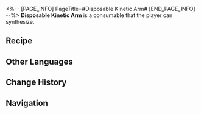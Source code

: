 <%-- [PAGE_INFO]
PageTitle=#Disposable Kinetic Arm#
[END_PAGE_INFO] --%>
{{Consumable Infobox
|id          = 403001
|image       = Item Disposable Kinetic Arm.png
|type        = Attack Consumables
|rarity      = 4
|effect      = Upon use, increases ATK of all allies by 325 and CRIT Rate by 12% for the next battle.
|description = It is said that the first thing Emperor Rubert I did when it gained free will was to use all the parts it could find to build a formidable kinetic arm, charged with its hatred towards organic life forms.<br />Before the antilife equation was discovered, the emperor's army used its brute mechanical force to lay waste to the universe.
|effectType  = 
|effectType2 = 
|effectType3 = 
|recipe      = {{cx|Source missing}}
|source1     = [[Omni-Synthesizer]]
|source2     = 
|source3     = 
}}
{{Description|''"Technology won't solve all problems. To make something new, you need a hair of... passion."''}}
'''Disposable Kinetic Arm''' is a consumable that the player can synthesize.

==Recipe==
{{Recipe
|type                          = Synthesis
|group                         = Consumable
|Phlogiston                    = 4
|Mechanical Parts              = 2
|Strange Matter of Destruction = 4
|Phase Flame                   = 1
|sort                          = Phlogiston;Mechanical Parts;Strange Matter of Destruction;Phase Flame
}}

==Other Languages==
{{Other Languages
|en   = Disposable Kinetic Arm
|zhs  = 一次性动力臂
|zht  = 一次性動力臂
|ja   = 使い捨て動力アーム
|ko   = 일회용 동력 팔
|es   = Brazo cinético desechable
|fr   = Bras cinétique jetable
|ru   = Одноразовая кинетическая рука
|th   = Disposable Kinetic Arm
|vi   = Cánh Tay Động Lực Dùng 1 Lần
|de   = Kinetischer Einwegarm
|id   = Disposable Kinetic Arm
|pt   = Braço Cinético Descartável
}}

==Change History==
{{Change History|1.0}}

==Navigation==
{{Consumable Navbox}}